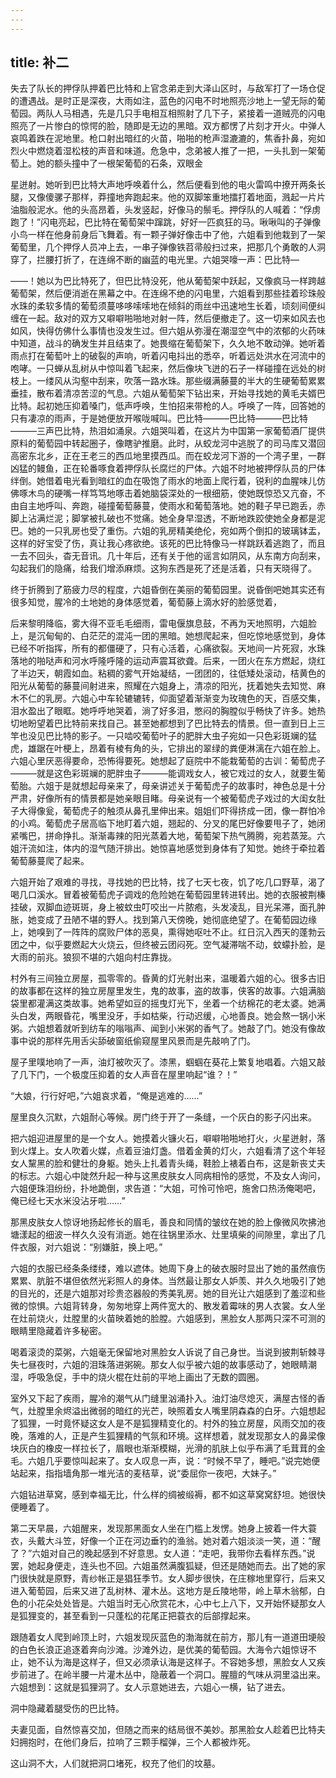 ```yaml
---
---
---
```

title: 补二
---




失去了队长的押俘队押着巴比特和上官念弟走到大泽山区时，与敌军打了一场仓促的遭遇战。是时正是深夜，大雨如注，蓝色的闪电不时地照亮沙地上一望无际的葡萄园。两队人马相遇，先是几只手电相互相照射了几下子，紧接着一道贼亮的闪电照亮了一片惨白的惊愕的脸，随即是无边的黑暗。双方都愣了片刻才开火。中弹人哀鸣着跌在泥地里。枪口射出暗红的火苗，啪啪的枪声湿漉漉的，焦香扑鼻，宛如烈火中燃烧着湿松枝的声音和味道。危急中，念弟被人推了一把，一头扎到一架葡萄上。她的额头撞中了一根架葡萄的石条，双眼金

星迸射。她听到巴比特大声地呼唤着什么，然后便看到他的电火雷鸣中撩开两条长腿，又像傻骡子那样，莽撞地奔跑起来。他的双脚笨重地擂打着地面，溅起一片片油脂般泥水。他的头高昂着，头发竖起，好像马的鬃毛。押俘队的人喊着：“俘虏跑了！”闪电亮起，巴比特在葡萄架中蹿跳，好好一匹疯狂的马。啾啾叫的子弹像小鸟一样在他身前身后飞舞着。有一颗子弹好像击中了他，六姐看到他栽到了一架葡萄里，几个押俘人员冲上去，一串子弹像铁苕帚般扫过来，把那几个勇敢的人洞穿了，拦腰打折了，在连绵不断的幽蓝的电光里。六姐哭嚎一声：巴比特―

――！她以为巴比特死了，但巴比特没死，他从葡萄架中跃起，又像疯马一样跨越葡萄架，然后便消逝在黑幕之中。在连绵不绝的闪电里，六姐看到那些挂着珍珠般水珠的柔软多情的葡萄须蔓哆哆嗦嗦地在倾斜的雨丝中迅速地生长着，顷刻间便纠缠在一起。敌对的双方又噼噼啪啪地对射一阵，然后便撤走了。这一切来如风去也如风，快得仿佛什么事情也没发生过。但六姐从弥漫在潮湿空气中的浓郁的火药味中知道，战斗的确发生并且结束了。她畏缩在葡萄架下，久久地不敢动弹。她听着雨点打在葡萄叶上的破裂的声响，听着闪电抖出的悉卒，听着远处洪水在河流中的咆哮。一只蝉从乱树从中惊叫着飞起来，然后像块飞迸的石子一样碰撞在远处的树枝上。一缕风从沟壑中刮来，吹落一路水珠。那些缀满藤蔓的半大的生硬葡萄累累垂挂，散布着清凉苦涩的气息。六姐从葡萄架下钻出来，开始寻找她的黄毛夫婿巴比特。起初她压抑着嗓门，低声呼唤，生怕招来带枪的人。呼唤了一阵，回答她的只有凄凉的雨声，于是她便放开喉咙喊叫。巴比特―――巴比特―――巴比特―――三声巴比特，热泪如涌泉。六姐哭叫着，在这片为中国第一家葡萄酒厂提供原料的葡萄园中转起圈子，像瞎驴推磨。此时，从蛟龙河中逃脱了的司马库又潜回高密东北乡，正在王老三的西瓜地里摸西瓜。而在蛟龙河下游的一个湾子里，一群凶猛的鳗鱼，正在轮番啄食着押俘队长腐烂的尸体。六姐不时地被押俘队员的尸体绊倒。她借着电光看到暗红的血在吸饱了雨水的地面上爬行着，锐利的血腥味儿仿佛啄木鸟的硬嘴一样笃笃地啄击着她脑袋深处的一根细筋，使她既惊恐又亢奋，不由自主地呼叫、奔跑，碰撞葡萄藤蔓，使雨水和葡萄落地。她的鞋子早已跑丢，赤脚上沾满烂泥；脚掌被扎破也不觉痛。她全身早湿透，不断地跌跤使她全身都是泥巴。她的一只乳房也受了重伤。六姐的乳房精美绝伦，宛如两个倒扣的玻璃钵盂，这样的好宝受了伤，真让我心疼欲绝。该死的巴比特像马一样跳跃着逃跑了，而且一去不回头，杳无音讯。几十年后，还有关于他的谣言如阴风，从东南方向刮来，勾起我们的隐痛，给我们增添麻烦。这狗东西是死了还是活着，只有天晓得了。

终于折腾到了筋疲力尽的程度，六姐昏倒在美丽的葡萄园里。说昏倒吧她其实还有很多知觉，腥冷的土地她的身体感觉着，葡萄藤上滴水好的脸感觉着，

后来黎明降临，雾大得不亚毛毛细雨，雷电偃旗息鼓，不再为天地照明，六姐脸上，是沉甸甸的、白茫茫的混沌一团的黑暗。她想爬起来，但吃惊地感觉到，身体已经不听指挥，所有的都僵硬了，只有心活着，心痛欲裂。天地间一片死寂，水珠落地的啪哒声和河水呼隆呼隆的运动声震耳欲聋。后来，一团火在东方燃起，烧红了半边天，朝霞如血。粘稠的雾气开始凝结，一团团的，往低矮处滚动，桔黄色的阳光从葡萄的藤蔓间射进来，照耀在六姐身上，清凉的阳光，抚着她失去知觉、麻木不仁的乳房。六姐心中车轮辘辘转，仰面望着渐渐变为玫瑰色的天，百感交集，泪水盈出了眼眶。她呼呼地哭着，淌了好多泪，憋闷的胸膛似乎畅快了许多。她热切地盼望着巴比特前来找自己。甚至她都想到了巴比特去的情景。但一直到日上三竿也没见巴比特的影子。一只啮咬葡萄叶子的肥胖大虫子宛如一只色彩斑斓的猛虎，雄踞在叶梗上，昂着有棱有角的头，它排出的翠绿的粪便淋漓在六姐在脸上。六姐心里厌恶得要命，恐怖得要死。她想起了庭院中不能栽葡萄的古训：葡萄虎子―――就是这色彩斑斓的肥胖虫子―――能调戏女人，被它戏过的女人，就要生葡萄胎。六姐于是就想起母亲来了，母亲讲述关于葡萄虎子的故事时，神色总是十分严肃，好像所有的情景都是她亲眼目睹。母亲说有一个被葡萄虎子戏过的大闺女肚子大得像瓮，葡萄虎子的触须从鼻孔里伸出来。姐姐们吓得挤成一团，像一群怕冷的小鸡。葡萄虎子居高临下地盯着六姐，翘起的、分叉的尾巴好像要甩子了，她闭紧嘴巴，拼命挣扎。渐渐毒辣的阳光蒸着大地，葡萄架下热气腾腾，宛若蒸笼。六姐汗流如注，体内的湿气随汗排出。她惊喜地感觉到身体有了知觉。她终于牵拉着葡萄藤蔓爬了起来。

六姐开始了艰难的寻找，寻找她的巴比特，找了七天七夜，饥了吃几口野草，渴了喝几口溪水。冒着被葡萄虎子调戏的危险她在葡萄园里转进转出。她的衣服被荆榛挂破，双脚血迹斑斑，身上被蚊虫叮咬出一片脓疱，头发凌乱，目光呆滞，面孔肿胀，她变成了丑陋不堪的野人。找到第八天傍晚，她彻底绝望了。在葡萄园边缘上，她嗅到了一阵阵的腐败尸体的恶臭，熏得她呕吐不止。红日沉入西天的蓬勃云团之中，似乎要燃起大火烧云，但终被云团闷死。空气凝滞喘不动，蚊蠓扑脸，是大雨的前兆。狼狈不堪的六姐向村庄靠拢。

村外有三间独立房屋，孤零零的。昏黄的灯光射出来，温暖着六姐的心。很多古旧的故事都在这样的独立房屋里发生，鬼的故事，盗的故事，侠客的故事。六姐满脑袋里都灌满这类故事。她希望如豆的摇曳灯光下，坐着一个纺棉花的老太婆。她满头白发，两眼昏花，嘴里没牙，手如枯柴，行动迟缓，心地善良。她会熬一锅小米粥。六姐想着就听到纺车的嗡嗡声、闻到小米粥的香气了。她敲了门。她没有像故事中说的那样先用舌尖舔破窗纸偷窥屋里风景而是先敲响了门。

屋子里噗地响了一声，油灯被吹灭了。漆黑，蝈蝈在葵花上繁复地唱着。六姐又敲了几下门，一个极度压抑着的女人声音在屋里响起“谁？！”

“大娘，行行好吧，”六姐哀求着，“俺是逃难的……”

屋里良久沉默，六姐耐心等候。房门终于开了一条缝，一个灰白的影子闪出来。

把六姐迎进屋里的是一个女人。她摸着火镰火石，噼噼啪啪地打火，火星迸射，落到火煤上。女人吹着火媒，点着豆油灯盏。借着金黄的灯火，六姐看清了这个年轻女人黧黑的脸和健壮的身躯。她头上扎着青头绳，鞋脸上裱着白布，这是新丧丈夫的标志。六姐心中陡然升起一种与这黑皮肤女人同病相怜的感觉，不及女人询问，六姐便珠泪纷纷，扑地跪倒，求告道：“大姐，可怜可怜吧，施舍口热汤俺喝吧，俺已经七天水米没沾牙啦……”

那黑皮肤女人惊讶地扬起修长的眉毛，善良和同情的皱纹在她的脸上像微风吹拂池塘漾起的细波一样久久没有消逝。她在往锅里添水、灶里填柴的间隙里，拿出了几件衣服，对六姐说：“别嫌脏，换上吧。”

六姐的衣服已经条条缕缕，难以遮体。她周下身上的破衣服时显出了她的虽然痕伤累累、肮脏不堪但依然光彩照人的身体。当然最让那女人妒羡、并久久地吸引了她的目光的，还是六姐那对珍贵恣器般的秀美乳房。她的目光让六姐感到了羞涩和些微的惊惧。六姐背转身，匆匆地穿上两件宽大的、散发着霉味的男人衣裳。女人坐在灶前烧火，灶膛里的火苗映着她的脸膛。六姐感到，黑脸女人那两只深不可测的眼睛里隐藏着许多秘密。

喝着滚烫的菜粥，六姐毫无保留地对黑脸女人诉说了自己身世。当说到披荆斩棘寻失七昼夜时，六姐的泪珠落进粥碗。那女人似乎被六姐的故事感动了，她眼睛潮湿，呼吸急促，手中的烧火棍在灶前的平地上画出了无数的圆圈。

室外又下起了疾雨，腥冷的潮气从门缝里汹涌扑入。油灯油尽熄灭，满屋古怪的香气，灶膛里余烬溢出微弱的暗红的光芒，映照着女人嘴里阴森森的白牙。六姐想起了狐狸，一时竟怀疑这女人是不是狐狸精变化的。村外的独立房屋，风雨交加的夜晚，落难的人，正是产生狐狸精的气氛和环境。这样想着，就发现那女人的鼻梁像块灰白的橡皮一样拉长了，眉眼也渐渐模糊，光滑的肌肤上似乎布满了毛茸茸的金毛。六姐几乎要惊叫起来了。女人叹息一声，说：“时候不早了，睡吧。”说完她便站起来，指指墙角那一堆光洁的麦秸草，说“委屈你一夜吧，大妹子。”

六姐钻进草窝，感到幸福无比，什么样的绸被缎褥，都不如这草窝窝舒坦。她很快便睡着了。

第二天早晨，六姐醒来，发现那黑面女人坐在门槛上发愣。她身上披着一件大蓑衣，头戴大斗笠，好像一个正在河边垂钓的渔翁。她对着六姐淡淡一笑，道：“醒了？”六姐对自己的晚起感到不好意思。女人道：“走吧，我带你去看样东西。”说罢，她起身便走，连头也不回。六姐虽然满腹狐疑，但还是随她而去。出了她的家门很快就是原野，青纱帐正是猖狂季节。女人脚步很快，在庄稼地里穿行，后来又进入葡萄园，后来又进了乱树林、灌木丛。这地方是丘陵地带，岭上草木翁郁，白色的小花朵处处皆是。六姐当时无心欣赏花木，心中七上八下，又开始怀疑那女人是狐狸变的，甚至看到一只蓬松的花尾正把蓑衣的后部撑起来。

跟随着女人爬到岭顶上时，六姐发现灰蓝色的渤海就在前方，那儿有一道道田埂般的白色长浪正追逐着奔向沙滩。沙滩外边，是优美的葡萄园。大海令六姐惊讶不止，她不认为海是这样子，但又必须承认海是这样子。不容她多想，黑脸女人又疾步前进了。在岭半腰一片灌木丛中，隐蔽着一个洞口。腥膻的气味从洞里溢出来。六姐想到：这就是狐狸洞了。女人示意她进去，六姐心一横，钻了进去。

洞中隐藏着腿受伤的巴比特。

夫妻见面，自然惊喜交加，但随之而来的结局很不美妙。那黑脸女人趁着巴比特夫妇拥抱时，在他们身后，拉响了三颗手榴弹，三个人都被炸死。

这山洞不大，人们就把洞口堵死，权充了他们的坟墓。